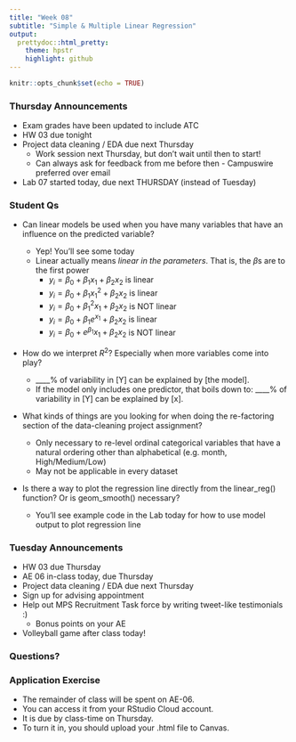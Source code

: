 ```yaml
---
title: "Week 08"
subtitle: "Simple & Multiple Linear Regression"
output: 
  prettydoc::html_pretty:
    theme: hpstr
    highlight: github
---
```


```r
knitr::opts_chunk$set(echo = TRUE)
```

### Thursday Announcements

- Exam grades have been updated to include ATC
- HW 03 due tonight
- Project data cleaning / EDA due next Thursday
    + Work session next Thursday, but don't wait until then to start! 
    + Can always ask for feedback from me before then - Campuswire preferred over email
- Lab 07 started today, due next THURSDAY (instead of Tuesday)

### Student Qs

+ Can linear models be used when you have many variables that have an influence on the predicted variable?
    + Yep! You'll see some today
    + Linear actually means *linear in the parameters*. That is, the $\beta$s are to the first power
        + $y_i = \beta_0 + \beta_1x_1 + \beta_2x_2$ is linear
        + $y_i = \beta_0 + \beta_1x_1^2 + \beta_2x_2$ is linear
        + $y_i = \beta_0 + \beta_1^2x_1+ \beta_2x_2$ is NOT linear
        + $y_i = \beta_0 + \beta_1e^{x_1} + \beta_2x_2$ is linear
        + $y_i = \beta_0 + e^{\beta_1}x_1 + \beta_2x_2$ is NOT linear
        
+ How do we interpret $R^2$? Especially when more variables come into play?

    + ____% of variability in [Y] can be explained by [the model]. 
    + If the model only includes one predictor, that boils down to: ____% of variability in [Y] can be explained by [x].

+ What kinds of things are you looking for when doing the re-factoring section of the data-cleaning project assignment?
    + Only necessary to re-level ordinal categorical variables that have a natural ordering other than alphabetical (e.g. month, High/Medium/Low)
    + May not be applicable in every dataset

+ Is there a way to plot the regression line directly from the linear_reg() function? Or is geom_smooth() necessary? 
    + You'll see example code in the Lab today for how to use model output to plot regression line


### Tuesday Announcements

- HW 03 due Thursday
- AE 06 in-class today, due Thursday
- Project data cleaning / EDA due next Thursday
- Sign up for advising appointment
- Help out MPS Recruitment Task force by writing tweet-like testimonials :) 
    + Bonus points on your AE 
- Volleyball game after class today!

### Questions?


### Application Exercise

- The remainder of class will be spent on AE-06. 
- You can access it from your RStudio Cloud account. 
- It is due by class-time on Thursday. 
- To turn it in, you should upload your .html file to Canvas.